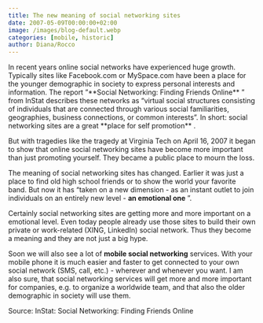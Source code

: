 ```yaml
---
title: The new meaning of social networking sites
date: 2007-05-09T00:00:00+02:00
image: /images/blog-default.webp
categories: [mobile, historic]
author: Diana/Rocco
---
```


<div class="entry-content">
In recent years online social networks have experienced huge growth. Typically sites like Facebook.com or MySpace.com have been a place for the younger demographic in society to express personal interests and information. The report ”**Social Networking: Finding Friends Online** ” from InStat describes these networks as “virtual social structures consisting of individuals that are connected through various social familiarities, geographies, business connections, or common interests”. In short: social networking sites are a great **place for self promotion** .



But with tragedies like the tragedy at Virginia Tech on April 16, 2007 it began to show that online social networking sites have become more important than just promoting yourself. They became a public place to mourn the loss.

The meaning of social networking sites has changed. Earlier it was just a place to find old high school friends or to show the world your favorite band. But now it has “taken on a new dimension - as an instant outlet to join individuals on an entirely new level - **an emotional one** ”.



Certainly social networking sites are getting more and more important on a emotional level. Even today people already use those sites to build their own private or work-related (XING, LinkedIn) social network. Thus they become a meaning and they are not just a big hype.



Soon we will also see a lot of **mobile social networking**  services. With your mobile phone it is much easier and faster to get connected to your own social network (SMS, call, etc.) - wherever and whenever you want. I am also sure, that social networking services will get more and more important for companies, e.g. to organize a worldwide team, and that also the older demographic in society will use them.



Source: InStat: Social Networking: Finding Friends Online
</div>

